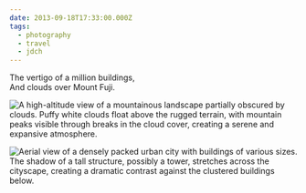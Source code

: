 ```yaml
---
date: 2013-09-18T17:33:00.000Z
tags:
  - photography
  - travel
  - jdch
---
```

The vertigo of a million buildings,<br/>
And clouds over Mount Fuji.

![A high-altitude view of a mountainous landscape partially obscured by clouds. Puffy white clouds float above the rugged terrain, with mountain peaks visible through breaks in the cloud cover, creating a serene and expansive atmosphere.](/assets/photos/20130921-IMG_1165.jpg)

![Aerial view of a densely packed urban city with buildings of various sizes. The shadow of a tall structure, possibly a tower, stretches across the cityscape, creating a dramatic contrast against the clustered buildings below.](/assets/photos/20130918-IMG_0081.jpg)